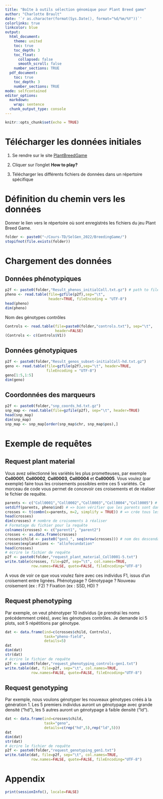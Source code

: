 ---
title: "Boîte à outils sélection génomique pour Plant Breed game"
author: "Charlotte Brault"
date: '`r as.character(format(Sys.Date(), format="%d/%m/%Y"))`'
colorlinks: true
linkcolor: blue
output:
  html_document:
    theme: united
    toc: true
    toc_depth: 3
    toc_float:
      collapsed: false
      smooth_scroll: false
    number_sections: TRUE
  pdf_document:
    toc: true
    toc_depth: 3
    number_sections: TRUE
mode: selfcontained
editor_options: 
  markdown: 
    wrap: sentence
  chunk_output_type: console
---

```{r setup, include=FALSE}
knitr::opts_chunk$set(echo = TRUE)
```


# Télécharger les données initiales

1. Se rendre sur le site [PlantBreedGame](https://195.221.108.57/team/apimet/PlantBreedGame/)

2. Cliquer sur l'onglet **How to play?**

3. Télécharger les différents fichiers de données dans un répertoire spécifique

# Définition du chemin vers les données

Donner le lien vers le répertoire où sont enregistrés les fichiers du jeu Plant Breed Game.

```{r p2f}
folder <- paste0("~/Cours-TD/SelGen_2022/BreedingGame/")
stopifnot(file.exists(folder))
```


# Chargement des données

## Données phénotypiques

```{r load}
p2f <- paste0(folder,"Result_phenos_initialColl.txt.gz") # path to file
pheno <- read.table(file=gzfile(p2f),sep="\t", 
                    header=TRUE, fileEncoding = "UTF-8")
head(pheno)
dim(pheno)
```

Nom des génotypes contrôles

```{r}
Controls <- read.table(file=paste0(folder,"controls.txt"), sep="\t",
                       header=FALSE)
(Controls <- c(Controls$V1))
```


## Données génotypiques

```{r load geno data}
p2f <- paste0(folder,"Result_genos_subset-initialColl-hd.txt.gz")
geno <- read.table(file=gzfile(p2f),sep="\t", header=TRUE,
                   fileEncoding = "UTF-8")
geno[1:5,1:5]
dim(geno)
```

## Coordonnées des marqueurs

```{r load marker coordinates}
p2f <- paste0(folder,"snp_coords_hd.txt.gz")
snp_map <- read.table(file=gzfile(p2f), sep="\t", header=TRUE)
head(snp_map)
dim(snp_map)
snp_map <- snp_map[order(snp_map$chr, snp_map$pos),]
```


# Exemple de requêtes

## Request plant material

Vous avez sélectionné les variétés les plus prometteuses, par exemple **Coll0001**, **Coll0002**, **Coll0003**, **Coll0004** et **Coll0005**.
Vous voulez (par exemple) faire tous les croisements possibles entre ces 5 variétés.
Ce morceau de code vous permet de concevoir ces croisements et de réaliser le fichier de requête.


```{r request plant material}
parents <- c("Coll0001","Coll0002","Coll0003","Coll0004","Coll0005") # => votre sélection de génotypes
setdiff(parents, pheno$ind) # => bien vérifier que les parents sont dans la collection (ici le tableau de phénotypes s’appelle pheno)
crosses <- t(combn(x=parents, m=2, simplify = TRUE)) # => crée tous les croisements possibles parmi les parents sans les autofécondations
head(crosses)
dim(crosses) # nombre de croisements à réaliser
# Formatage du fichier pour la requête
colnames(crosses) <- c("parent1", "parent2")
crosses <- as.data.frame(crosses)
crosses$child <- paste0("gen1_", seq(nrow(crosses))) # nom des descendants : gen1_1, …, gen1_6 (peut être changé !)
crosses$explanations <- "allofecundation"
head(crosses)
# écrire le fichier de requête
p2f <- paste0(folder,"request_plant_material_Coll0001-5.txt")
write.table(crosses, file=p2f, sep="\t", col.names=TRUE, 
            row.names=FALSE, quote=FALSE, fileEncoding="UTF-8")
```

A vous de voir ce que vous voulez faire avec ces individus F1, issus d'un croisement entre lignées. Phénotypage ? Génotypage ? Nouveau croisement (ex : F2) ? Fixation (ex : SSD, HD) ? 

## Request phenotyping

Par exemple, on veut phénotyper 10 individus (je prendrai les noms précédemment créés), avec les génotypes contrôles.
Je demande ici 5 plots, soit 5 répétitions par génotype.

```{r request phenotyping}
dat <- data.frame(ind=c(crosses$child, Controls),
                  task="pheno-field",
                  details=5)
dat
dim(dat)
str(dat)
# écrire le fichier de requête
p2f <- paste0(folder,"request_phenotyping_controls-gen1.txt")
write.table(dat, file=p2f, sep="\t", col.names=TRUE, 
            row.names=FALSE, quote=FALSE, fileEncoding="UTF-8")
```



## Request genotyping

Par exemple, nous voulons génotyper les nouveaux génotypes créés à la génération 1. Les 5 premiers individus auront un génotypage avec grande densité ("hd"), les 5 autres auront un génotypage à faible densité ("ld").

```{r request genotyping}
dat <- data.frame(ind=crosses$child,
                  task="geno",
                  details=c(rep("hd",5),rep("ld",5)))
dat
dim(dat)
str(dat)
# écrire le fichier de requête
p2f <- paste0(folder,"request_genotyping_gen1.txt")
write.table(dat, file=p2f, sep="\t", col.names=TRUE, 
            row.names=FALSE, quote=FALSE, fileEncoding="UTF-8")
```



# Appendix

```{r info}
print(sessionInfo(), locale=FALSE)
```